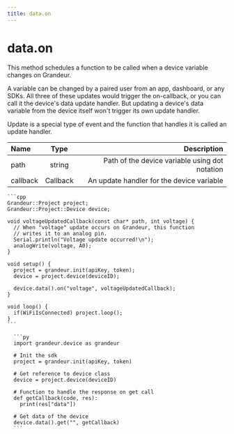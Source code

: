 ```yaml
---
title: data.on
---
```


# data.on

This method schedules a function to be called when a device variable changes on Grandeur.

A variable can be changed by a paired user from an app, dashboard, or any SDKs. All three of these updates would trigger the on-callback, or you can call it the device's data update handler. But updating a device's data variable from the device itself won't trigger its own update handler.

<Callout emoji="☑️">
 Update is a special type of event and the function that handles it is called an update handler.
</Callout>

| Name       | Type |   Description |
| :------------ | :---------: | ----------: |
| path        |    string    | Path of the device variable using dot notation|
| callback    |   Callback     |  An update handler for the device variable |


<Tabs group="tab-test">

  <Item value="arduino" label="Arduino">

    ```cpp
    Grandeur::Project project;
    Grandeur::Project::Device device;

    void voltageUpdatedCallback(const char* path, int voltage) {
      // When "voltage" update occurs on Grandeur, this function
      // writes it to an analog pin.
      Serial.println("Voltage update occurred!\n");
      analogWrite(voltage, A0);
    }

    void setup() {
      project = grandeur.init(apiKey, token);
      device = project.device(deviceID);

      device.data().on("voltage", voltageUpdatedCallback);
    }

    void loop() {
      if(WiFiIsConnected) project.loop();
    }
    ```

  </Item>

   <Item value="py" label="Py">

      ```py
      import grandeur.device as grandeur

      # Init the sdk
      project = grandeur.init(apiKey, token)

      # Get reference to device class
      device = project.device(deviceID)

      # Function to handle the response on get call
      def getCallback(code, res):
        print(res["data"])

      # Get data of the device
      device.data().get("", getCallback)
      ```
</Item>

</Tabs>





